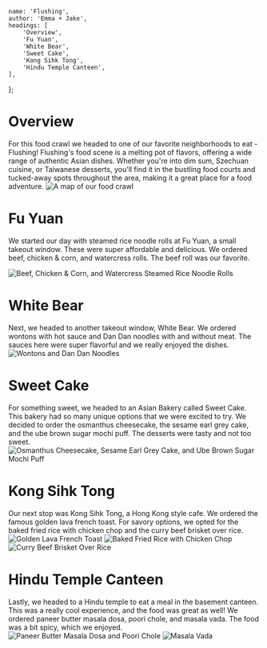 
	name: 'Flushing',
	author: 'Emma + Jake',
	headings: [
		'Overview',
		'Fu Yuan',
		'White Bear',
		'Sweet Cake',
		'Kong Sihk Tong',
		'Hindu Temple Canteen',
	],
};

# Overview

For this food crawl we headed to one of our favorite neighborhoods to eat - Flushing!
Flushing's food scene is a melting pot of flavors, offering a wide range of authentic Asian dishes. Whether you're into dim sum, Szechuan cuisine, or Taiwanese desserts, you'll find it in the bustling food courts and tucked-away spots throughout the area, making it a great place for a food adventure.
![A map of our food crawl](3/map.jpg 'A map of our food crawl')

# Fu Yuan

We started our day with steamed rice noodle rolls at Fu Yuan, a small takeout window. These were super affordable and delicious. We ordered beef, chicken & corn, and watercress rolls. The beef roll was our favorite.

![Beef, Chicken & Corn, and Watercress Steamed Rice Noodle Rolls](3/fu_yuan.jpeg 'Beef, Chicken & Corn, and Watercress Steamed Rice Noodle Rolls')

# White Bear

Next, we headed to another takeout window, White Bear. We ordered wontons with hot sauce and Dan Dan noodles with and without meat. The sauces here were super flavorful and we really enjoyed the dishes.
![Wontons and Dan Dan Noodles](3/white_bear.jpeg 'Wontons and Dan Dan Noodles')

# Sweet Cake

For something sweet, we headed to an Asian Bakery called Sweet Cake. This bakery had so many unique options that we were excited to try. We decided to order the osmanthus cheesecake, the sesame earl grey cake, and the ube brown sugar mochi puff. The desserts were tasty and not too sweet.
![Osmanthus Cheesecake, Sesame Earl Grey Cake, and Ube Brown Sugar Mochi Puff](3/sweet_cake.jpeg 'Osmanthus Cheesecake, Sesame Earl Grey Cake, and Ube Brown Sugar Mochi Puff')

# Kong Sihk Tong

Our next stop was Kong Sihk Tong, a Hong Kong style cafe. We ordered the famous golden lava french toast. For savory options, we opted for the baked fried rice with chicken chop and the curry beef brisket over rice.
![Golden Lava French Toast](3/kst_2.jpeg 'Golden Lava French Toast')
![Baked Fried Rice with Chicken Chop](3/kst_3.jpeg 'Baked Fried Rice with Chicken Chop')
![Curry Beef Brisket Over Rice](3/kst_1.jpeg 'Curry Beef Brisket Over Rice')

# Hindu Temple Canteen

Lastly, we headed to a Hindu temple to eat a meal in the basement canteen. This was a really cool experience, and the food was great as well! We ordered paneer butter masala dosa, poori chole, and masala vada. The food was a bit spicy, which we enjoyed.
![Paneer Butter Masala Dosa and Poori Chole](3/htc_1.jpeg 'Paneer Butter Masala Dosa and Poori Chole')
![Masala Vada](3/htc_2.jpeg 'Masala Vada')
